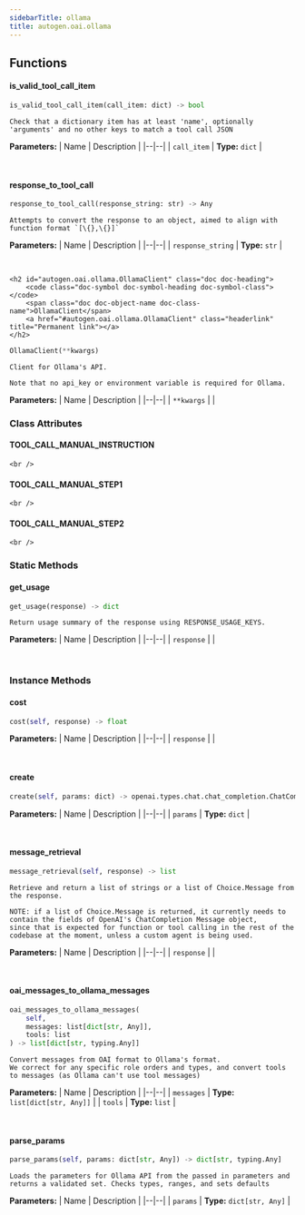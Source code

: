 ```yaml
---
sidebarTitle: ollama
title: autogen.oai.ollama
---
```


## Functions

<code class="doc-symbol doc-symbol-heading doc-symbol-function"></code>
#### is_valid_tool_call_item
<a href="#autogen.oai.ollama..is_valid_tool_call_item" class="headerlink" title="Permanent link"></a>

```python
is_valid_tool_call_item(call_item: dict) -> bool
```

    Check that a dictionary item has at least 'name', optionally 'arguments' and no other keys to match a tool call JSON

<b>Parameters:</b>
| Name | Description |
|--|--|
| `call_item` | **Type:** `dict` |

<br />

<code class="doc-symbol doc-symbol-heading doc-symbol-function"></code>
#### response_to_tool_call
<a href="#autogen.oai.ollama..response_to_tool_call" class="headerlink" title="Permanent link"></a>

```python
response_to_tool_call(response_string: str) -> Any
```

    Attempts to convert the response to an object, aimed to align with function format `[\{},\{}]`

<b>Parameters:</b>
| Name | Description |
|--|--|
| `response_string` | **Type:** `str` |

<br />

    <h2 id="autogen.oai.ollama.OllamaClient" class="doc doc-heading">
        <code class="doc-symbol doc-symbol-heading doc-symbol-class"></code>
        <span class="doc doc-object-name doc-class-name">OllamaClient</span>
        <a href="#autogen.oai.ollama.OllamaClient" class="headerlink" title="Permanent link"></a>
    </h2>

```python
OllamaClient(**kwargs)
```

    Client for Ollama's API.
    
    Note that no api_key or environment variable is required for Ollama.

<b>Parameters:</b>
| Name | Description |
|--|--|
| `**kwargs` |  |

### Class Attributes

<code class="doc-symbol doc-symbol-heading doc-symbol-attribute"></code>
#### TOOL_CALL_MANUAL_INSTRUCTION
<a href="#autogen.oai.ollama.OllamaClient.TOOL_CALL_MANUAL_INSTRUCTION" class="headerlink" title="Permanent link"></a>

    <br />

<code class="doc-symbol doc-symbol-heading doc-symbol-attribute"></code>
#### TOOL_CALL_MANUAL_STEP1
<a href="#autogen.oai.ollama.OllamaClient.TOOL_CALL_MANUAL_STEP1" class="headerlink" title="Permanent link"></a>

    <br />

<code class="doc-symbol doc-symbol-heading doc-symbol-attribute"></code>
#### TOOL_CALL_MANUAL_STEP2
<a href="#autogen.oai.ollama.OllamaClient.TOOL_CALL_MANUAL_STEP2" class="headerlink" title="Permanent link"></a>

    <br />

### Static Methods

<code class="doc-symbol doc-symbol-heading doc-symbol-method"></code>
#### get_usage
<a href="#autogen.oai.ollama.OllamaClient.get_usage" class="headerlink" title="Permanent link"></a>

```python
get_usage(response) -> dict
```

    Return usage summary of the response using RESPONSE_USAGE_KEYS.

<b>Parameters:</b>
| Name | Description |
|--|--|
| `response` |  |

<br />

### Instance Methods

<code class="doc-symbol doc-symbol-heading doc-symbol-method"></code>
#### cost
<a href="#autogen.oai.ollama.OllamaClient.cost" class="headerlink" title="Permanent link"></a>

```python
cost(self, response) -> float
```

    

<b>Parameters:</b>
| Name | Description |
|--|--|
| `response` |  |

<br />

<code class="doc-symbol doc-symbol-heading doc-symbol-method"></code>
#### create
<a href="#autogen.oai.ollama.OllamaClient.create" class="headerlink" title="Permanent link"></a>

```python
create(self, params: dict) -> openai.types.chat.chat_completion.ChatCompletion
```

    

<b>Parameters:</b>
| Name | Description |
|--|--|
| `params` | **Type:** `dict` |

<br />

<code class="doc-symbol doc-symbol-heading doc-symbol-method"></code>
#### message_retrieval
<a href="#autogen.oai.ollama.OllamaClient.message_retrieval" class="headerlink" title="Permanent link"></a>

```python
message_retrieval(self, response) -> list
```

    Retrieve and return a list of strings or a list of Choice.Message from the response.
    
    NOTE: if a list of Choice.Message is returned, it currently needs to contain the fields of OpenAI's ChatCompletion Message object,
    since that is expected for function or tool calling in the rest of the codebase at the moment, unless a custom agent is being used.

<b>Parameters:</b>
| Name | Description |
|--|--|
| `response` |  |

<br />

<code class="doc-symbol doc-symbol-heading doc-symbol-method"></code>
#### oai_messages_to_ollama_messages
<a href="#autogen.oai.ollama.OllamaClient.oai_messages_to_ollama_messages" class="headerlink" title="Permanent link"></a>

```python
oai_messages_to_ollama_messages(
    self,
    messages: list[dict[str, Any]],
    tools: list
) -> list[dict[str, typing.Any]]
```

    Convert messages from OAI format to Ollama's format.
    We correct for any specific role orders and types, and convert tools to messages (as Ollama can't use tool messages)

<b>Parameters:</b>
| Name | Description |
|--|--|
| `messages` | **Type:** `list[dict[str, Any]]` |
| `tools` | **Type:** `list` |

<br />

<code class="doc-symbol doc-symbol-heading doc-symbol-method"></code>
#### parse_params
<a href="#autogen.oai.ollama.OllamaClient.parse_params" class="headerlink" title="Permanent link"></a>

```python
parse_params(self, params: dict[str, Any]) -> dict[str, typing.Any]
```

    Loads the parameters for Ollama API from the passed in parameters and returns a validated set. Checks types, ranges, and sets defaults

<b>Parameters:</b>
| Name | Description |
|--|--|
| `params` | **Type:** `dict[str, Any]` |

<br />